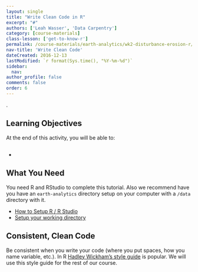 ```yaml
---
layout: single
title: "Write Clean Code in R"
excerpt: "#"
authors: ['Leah Wasser', 'Data Carpentry']
category: [course-materials]
class-lesson: ['get-to-know-r']
permalink: /course-materials/earth-analytics/wk2-disturbance-erosion-r/write-clean-code-with-r/
nav-title: 'Write Clean Code'
dateCreated: 2016-12-13
lastModified: `r format(Sys.time(), "%Y-%m-%d")`
sidebar:
  nav:
author_profile: false
comments: false
order: 6
---
```


.

<div class='notice--success' markdown="1">

# Learning Objectives
At the end of this activity, you will be able to:

* #

## What You Need

You need R and RStudio to complete this tutorial. Also we recommend have you
have an `earth-analytics` directory setup on your computer with a `/data`
directory with it.

* [How to Setup R / R Studio](/course-materials/earth-analytics/wk1-disturbance-erosion-r/setup-r-rstudio/)
* [Setup your working directory](/course-materials/earth-analytics/wk1-disturbance-erosion-r/setup-working-directory/)

</div>




## Consistent, Clean Code

Be consistent when you write your code (where you put spaces, how you name
variable, etc.). In R
[Hadley Wickham's style guide](http://adv-r.had.co.nz/Style.html) is popular. We
will use this style guide for the rest of our course.
